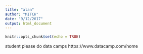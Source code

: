 ```yaml
---
title: "alan"
author: "MITCH"
date: "9/12/2017"
output: html_document
---
```


```r
knitr::opts_chunk$set(echo = TRUE)
```

student please do data camps
https://www.datacamp.com/home